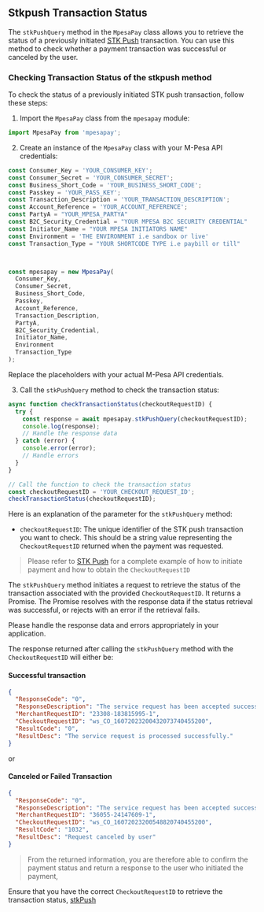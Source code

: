 ## Stkpush Transaction Status

The `stkPushQuery` method in the `MpesaPay` class allows you to retrieve the status of a previously initiated [STK Push](/mpesaexpress/stkpush) transaction. You can use this method to check whether a payment transaction was successful or canceled by the user.

### Checking Transaction Status of the stkpush method

To check the status of a previously initiated STK push transaction, follow these steps:

1. Import the `MpesaPay` class from the `mpesapay` module:

```javascript
import MpesaPay from 'mpesapay';
```

2. Create an instance of the `MpesaPay` class with your M-Pesa API credentials:

```javascript
const Consumer_Key = 'YOUR_CONSUMER_KEY';
const Consumer_Secret = 'YOUR_CONSUMER_SECRET';
const Business_Short_Code = 'YOUR_BUSINESS_SHORT_CODE';
const Passkey = 'YOUR_PASS_KEY';
const Transaction_Description = 'YOUR_TRANSACTION_DESCRIPTION';
const Account_Reference = 'YOUR_ACCOUNT_REFERENCE';
const PartyA = "YOUR_MPESA_PARTYA"
const B2C_Security_Credential = "YOUR MPESA B2C SECURITY CREDENTIAL"
const Initiator_Name = "YOUR MPESA INITIATORS NAME"
const Environment = 'THE ENVIRONMENT i.e sandbox or live'
const Transaction_Type = "YOUR SHORTCODE TYPE i.e paybill or till"



const mpesapay = new MpesaPay(
  Consumer_Key,
  Consumer_Secret,
  Business_Short_Code,
  Passkey,
  Account_Reference,
  Transaction_Description,
  PartyA,
  B2C_Security_Credential,
  Initiator_Name,
  Environment
  Transaction_Type
);
```

Replace the placeholders with your actual M-Pesa API credentials.

3. Call the `stkPushQuery` method to check the transaction status:

```javascript
async function checkTransactionStatus(checkoutRequestID) {
  try {
    const response = await mpesapay.stkPushQuery(checkoutRequestID);
    console.log(response);
    // Handle the response data
  } catch (error) {
    console.error(error);
    // Handle errors
  }
}

// Call the function to check the transaction status
const checkoutRequestID = 'YOUR_CHECKOUT_REQUEST_ID';
checkTransactionStatus(checkoutRequestID);
```

Here is an explanation of the parameter for the `stkPushQuery` method:

- `checkoutRequestID`: The unique identifier of the STK push transaction you want to check. This should be a string value representing the `CheckoutRequestID` returned when the payment was requested.

> Please refer to [STK Push](/mpesaexpress/stkpush) for a complete example of how to initiate payment and how to obtain the `CheckoutRequestID`

The `stkPushQuery` method initiates a request to retrieve the status of the transaction associated with the provided `CheckoutRequestID`. It returns a Promise. The Promise resolves with the response data if the status retrieval was successful, or rejects with an error if the retrieval fails.

Please handle the response data and errors appropriately in your application.

The response returned after calling the `stkPushQuery` method with the `CheckoutRequestID` will either be:

#### Successful transaction

```json
{
  "ResponseCode": "0",
  "ResponseDescription": "The service request has been accepted successfully",
  "MerchantRequestID": "23308-183815995-1",
  "CheckoutRequestID": "ws_CO_16072023200432073740455200",
  "ResultCode": "0",
  "ResultDesc": "The service request is processed successfully."
}
```

or

#### Canceled or Failed Transaction

```json
{
  "ResponseCode": "0",
  "ResponseDescription": "The service request has been accepted successfully",
  "MerchantRequestID": "36055-24147609-1",
  "CheckoutRequestID": "ws_CO_16072023200548820740455200",
  "ResultCode": "1032",
  "ResultDesc": "Request canceled by user"
}
```

> From the returned information, you are therefore able to confirm the payment status and return a response to the user who initiated the payment,

Ensure that you have the correct `CheckoutRequestID` to retrieve the transaction status, [stkPush ](/mpesaexpress/stkpush#response-object)
